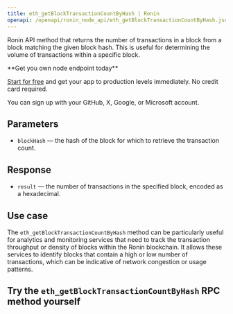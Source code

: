---
title: eth_getBlockTransactionCountByHash | Ronin
openapi: /openapi/ronin_node_api/eth_getBlockTransactionCountByHash.json POST /3997273fc956a67dc6982384500e669e
---

Ronin API method that returns the number of transactions in a block from a block matching the given block hash. This is useful for determining the volume of transactions within a specific block.

<Check>
**Get you own node endpoint today**

[Start for free](https://console.chainstack.com/) and get your app to production levels immediately. No credit card required.

You can sign up with your GitHub, X, Google, or Microsoft account.
</Check>


## Parameters

* `blockHash` — the hash of the block for which to retrieve the transaction count.

## Response

* `result` — the number of transactions in the specified block, encoded as a hexadecimal.

## Use case

The `eth_getBlockTransactionCountByHash` method can be particularly useful for analytics and monitoring services that need to track the transaction throughput or density of blocks within the Ronin blockchain. It allows these services to identify blocks that contain a high or low number of transactions, which can be indicative of network congestion or usage patterns.

## Try the `eth_getBlockTransactionCountByHash` RPC method yourself